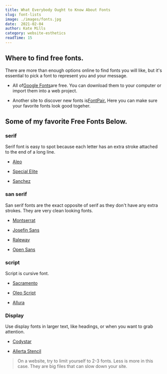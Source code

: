 ```yaml
---
title: What Everybody Ought to Know About Fonts
slug: font-lists
image: ./images/fonts.jpg
date:  2021-02-04
author: Kate Mills
category: website-esthetics
readTime: 15
---
```





<section className="mdx-page">

<article className="mdx-article">
    <h2 title="true">Where to find free fonts.</h2>
    There are more than enough options online to find fonts you will like, but it's essential to pick a font to represent you and your message.
<ul data-bullet-list>
    <li><p>All of<a href="https://fonts.google.com/" >Google Fonts</a>are free. You can download them to your computer or import them into a web project.</p></li>
      <li><p>Another site to discover new fonts is<a href="https://fontpair.co/" >FontPair.</a> Here you can make sure your favorite fonts look good togeher.</p>
        </li>
    </ul>
</article>


<article className="mdx-article">
  <h2 title="true">Some of my favorite Free Fonts Below.</h2>
  <h3 className="display font">serif</h3>
  <p>Serif font is easy to spot because each letter has an extra stroke attached to the end of a long line.</p>
<ul data-bullet-list>
  <li><p><a href="https://fonts.google.com/specimen/Aleo?query=aleo+&preview.text_type=custom" target="_blank" >Aleo</a></p></li>
  <li><p><a href="https://fonts.google.com/specimen/Special+Elite?query=special+&preview.text_type=custom" target="_blank" >Special Elite</a></p></li>
  <li><p><a href="https://fonts.google.com/specimen/Sanchez?query=sanchez&preview.text_type=custom" target="_blank" >Sanchez</a></p></li>
  </ul>
</article>
    
<article className="mdx-article">
  <h3 className="display font">san serif</h3>
  <p>San serif fonts are the exact opposite of serif as they don't have any extra strokes. They are very clean looking fonts.</p>
<ul data-bullet-list>
<li><p><a href="https://fonts.google.com/specimen/Montserrat?preview.text_type=custom&query=Montserrat"  target="_blank">Montserrat</a></p></li>
<li><p><a href="https://fonts.google.com/specimen/Josefin+Sans?preview.text_type=custom&query=Josefin+Sans"  target="_blank">Josefin Sans</a></p></li>
<li><p>
  <a href="https://fonts.google.com/specimen/Raleway?preview.text_type=custom&query=Raleway"  target="_blank">Raleway</a>
</p></li>
<li><p>
  <a href="https://fonts.google.com/specimen/Open+Sans?preview.text_type=custom&query=Open+Sans"  target="_blank">Open Sans</a>
</p></li>
</ul>
</article>

<article className="mdx-article">
  <h3 className="display font">script</h3>
  <p>Script is cursive font.</p>
  <ul data-bullet-list>
  <li><p>
  <a href="https://fonts.google.com/specimen/Sacramento?preview.text_type=custom&query=Sacramento"  target="_blank">Sacramento</a>
</p></li>
  <li><p>
  <a href="https://fonts.google.com/specimen/Oleo+Script?preview.text_type=custom&query=Oleo+Script"  target="_blank">Oleo Script</a>
</p></li>
  <li><p>
  <a href="https://fonts.google.com/specimen/Allura?preview.text_type=custom&query=Allura"  target="_blank">Allura</a>
</p></li>
</ul>
</article>


<article className="mdx-article">
  <h3 className="display font">Display</h3>
  <p>Use display fonts in larger text, like headings, or when you want to grab attention.</p>
<ul data-bullet-list>
<li><p>
  <a href="https://fonts.google.com/specimen/Codystar?preview.text_type=custom&query=Codystar"  target="_blank">Codystar</a>
</p></li>
<li><p>
  <a href="https://fonts.google.com/specimen/Allerta+Stencil?preview.text_type=custom&query=Allerta+Stencil"  target="_blank">Allerta Stencil</a>
</p></li>
</ul>
</article>

<blockquote display="info">On a website, try to limit yourself to 2-3 fonts. Less is more in this case. They are big files that can slow down your site.</blockquote>

</section>
